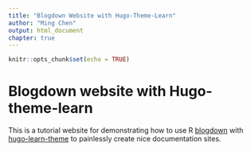 ```yaml
---
title: "Blogdown Website with Hugo-Theme-Learn"
author: "Ming Chen"
output: html_document
chapter: true
---
```


```r
knitr::opts_chunk$set(echo = TRUE)
```

# Blogdown website with Hugo-theme-learn

This is a tutorial website for demonstrating how to use R [blogdown](https://github.com/rstudio/blogdown) with [hugo-learn-theme](https://github.com/matcornic/hugo-theme-learn) to painlessly create nice documentation sites.